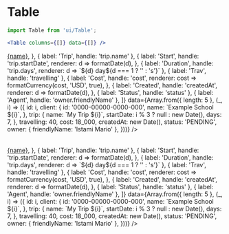 
<Meta
	title="Layout/Table"
	component={Table}
/>

# Table

```jsx
import Table from 'ui/Table';

<Table columns={[]} data={[]} />
```

<Canvas>
	<Story name="Table">
		<Table
			columns={[
				{
					label: 'Client',
					handle: 'client.name',
					renderer: (name, row) => <a href={`/clients/${row.client.id}`}>{name}</a>,
				},
				{ label: 'Trip', handle: 'trip.name' },
				{
					label: 'Start',
					handle: 'trip.startDate',
					renderer: d => formatDate(d),
				},
				{
					label: 'Duration',
					handle: 'trip.days',
					renderer: d => `${d} day${d === 1 ? '' : 's'}`
				},
				{ label: 'Trav', handle: 'travelling' },
				{
					label: 'Cost',
					handle: 'cost',
					renderer: cost => formatCurrency(cost, 'USD', true),
				},
				{
					label: 'Created',
					handle: 'createdAt',
					renderer: d => formatDate(d),
				},
				{ label: 'Status', handle: 'status' },
				{ label: 'Agent', handle: 'owner.friendlyName' },
			]}
			data={Array.from({ length: 5 }, (_, i) => ({
				id: i,
				client: {
					id: '0000-00000-0000-000',
					name: `Example School ${i}`,
				},
				trip: {
					name: `My Trip ${i}`,
					startDate: i % 3 ? null : new Date(),
					days: 7,
				},
				travelling: 40,
				cost: 18_000,
				createdAt: new Date(),
				status: 'PENDING',
				owner: { friendlyName: 'Istami Mario' },
			}))}
		/>
		<Table
			inline
			style={{minWidth:800}}
			columns={[
				{
					label: 'Client',
					handle: 'client.name',
					renderer: (name, row) => <a href={`/clients/${row.client.id}`}>{name}</a>,
				},
				{ label: 'Trip', handle: 'trip.name' },
				{
					label: 'Start',
					handle: 'trip.startDate',
					renderer: d => formatDate(d),
				},
				{
					label: 'Duration',
					handle: 'trip.days',
					renderer: d => `${d} day${d === 1 ? '' : 's'}`
				},
				{ label: 'Trav', handle: 'travelling' },
				{
					label: 'Cost',
					handle: 'cost',
					renderer: cost => formatCurrency(cost, 'USD', true),
				},
				{
					label: 'Created',
					handle: 'createdAt',
					renderer: d => formatDate(d),
				},
				{ label: 'Status', handle: 'status' },
				{ label: 'Agent', handle: 'owner.friendlyName' },
			]}
			data={Array.from({ length: 5 }, (_, i) => ({
				id: i,
				client: {
					id: '0000-00000-0000-000',
					name: `Example School ${i}`,
				},
				trip: {
					name: `My Trip ${i}`,
					startDate: i % 3 ? null : new Date(),
					days: 7,
				},
				travelling: 40,
				cost: 18_000,
				createdAt: new Date(),
				status: 'PENDING',
				owner: { friendlyName: 'Istami Mario' },
			}))}
		/>
	</Story>
</Canvas>

<ArgsTable of={Table} />

```typescript
export interface TableData {
	id: string;
	[key: string]: any;
}

export interface TableColumn {
	label: string;
	handle: string;
	renderer?: (any, TableData) => ReactNode;
}
```
